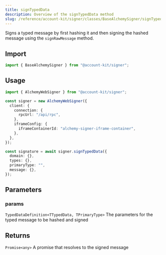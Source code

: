 ```yaml
---
title: signTypedData
description: Overview of the signTypedData method
slug: /reference/account-kit/signer/classes/BaseAlchemySigner/signTypedData
---
```



Signs a typed message by first hashing it and then signing the hashed message using the `signRawMessage` method.

## Import

```ts
import { BaseAlchemySigner } from "@account-kit/signer";
```

## Usage

```ts
import { AlchemyWebSigner } from "@account-kit/signer";

const signer = new AlchemyWebSigner({
  client: {
    connection: {
      rpcUrl: "/api/rpc",
    },
    iframeConfig: {
      iframeContainerId: "alchemy-signer-iframe-container",
    },
  },
});

const signature = await signer.signTypedData({
  domain: {},
  types: {},
  primaryType: "",
  message: {},
});
```

## Parameters

### params

`TypedDataDefinition<TTypedData, TPrimaryType>`
The parameters for the typed message to be hashed and signed

## Returns

`Promise<any>`
A promise that resolves to the signed message
